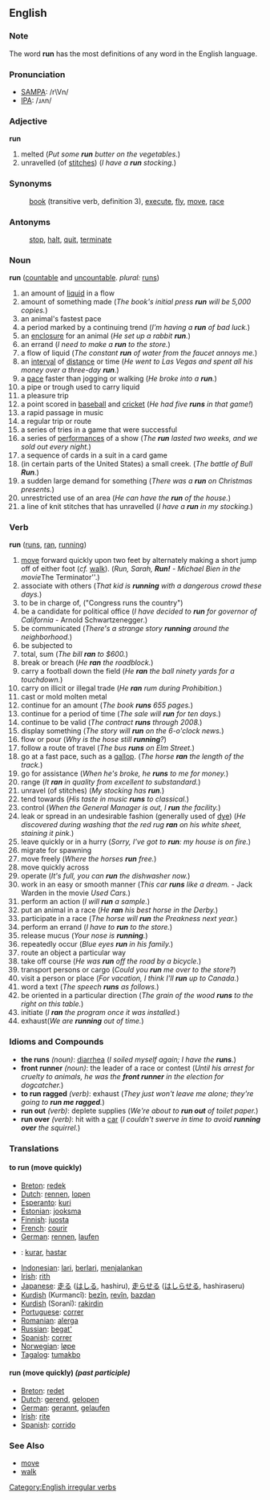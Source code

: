 ==English==

===Note===
The word '''run''' has the most definitions of any word in the English language.

=== Pronunciation ===
*[[w:SAMPA|SAMPA]]: /r\Vn/
*[[w:IPA|IPA]]: /ɹʌn/

=== Adjective ===
'''run'''
#melted (''Put some '''run''' butter on the vegetables.'')
#<!--''(UK):''?--> unravelled (of [[stitch|stitches]]) (''I have a '''run''' stocking.'')
=== Synonyms ===
: [[book]] (transitive verb, definition 3), [[execute]], [[fly]], [[move]],  [[race]]
=== Antonyms ===
:[[stop]], [[halt]], [[quit]], [[terminate]]

=== Noun ===
'''run'''  ([[countable]] and [[uncountable]].  ''plural:'' [[runs]])
#an amount of [[liquid]] in a flow
#amount of something made (''The book's initial press '''run''' will be 5,000 copies.'')
#an animal's fastest pace
#a period marked by a continuing trend (''I'm having a '''run''' of bad luck.'')
#an [[enclosure]] for an animal (''He set up a rabbit '''run'''.'')
#an errand (''I need to make a '''run''' to the store.'')
#a flow of liquid (''The constant '''run''' of water from the faucet annoys me.'')
#an [[interval]] of [[distance]] or time (''He went to Las Vegas and spent all his money over a three-day '''run'''.'')
#a [[pace]] faster than jogging or walking (''He broke into a '''run'''.'')
#a pipe or trough used to carry liquid
#a pleasure trip
#a point scored in [[baseball]] and [[cricket]] (''He had five '''runs''' in that game!'')
#a rapid passage in music
#a regular trip or route
#a series of tries in a game that were successful
#a series of [[performance]]s of a show (''The '''run''' lasted two weeks, and we sold out every night.'')
#a sequence of cards in a suit in a card game
#(in certain parts of the United States) a small creek. (''The battle of Bull '''Run'''.'')
#a sudden large demand for something (''There was a '''run''' on Christmas presents.'')
#unrestricted use of an area (''He can have the '''run''' of the house.'')
#a line of knit stitches that has unravelled (''I have a '''run''' in my stocking.'')

=== Verb ===
'''run''' ([[runs]], [[ran]], [[running]])
#[[move]] forward quickly upon two feet by alternately making a short jump off of either foot (''cf.'' [[walk]]).  (''Run, Sarah, '''Run!''' - Michael Bien in the movie ''The Terminator''.)
#associate with others (''That kid is '''running''' with a dangerous crowd these days.'')
#to be in charge of, ("Congress runs the country")
#be a candidate for political office (''I have decided to '''run''' for governor of California'' - Arnold Schwartzenegger.)
#be communicated (''There's a strange story '''running''' around the neighborhood.'')
#be subjected to
#total, sum (''The bill '''ran''' to $600.'')
#break or breach (''He '''ran''' the roadblock.'')
#carry a football down the field (''He '''ran''' the ball ninety yards for a touchdown.'')
#carry on illicit or illegal trade (''He '''ran''' rum during Prohibition.'')
#cast or mold molten metal
#continue for an amount (''The book '''runs''' 655 pages.'')
#continue for a period of time (''The sale will '''run''' for ten days.'')
#continue to be valid (''The contract '''runs''' through 2008.'')
#display something (''The story will '''run''' on the 6-o'clock news.'')
#flow or pour (''Why is the hose still '''running'''?'')
#follow a route of travel (''The bus '''runs''' on Elm Street.'')
#go at a fast pace, such as a [[gallop]]. (''The horse '''ran''' the length of the track.'')
#go for assistance (''When he's broke, he '''runs''' to me for money.'')
#range (''It '''ran''' in quality from excellent to substandard.'')
#unravel (of stitches) (''My stocking has '''run'''.'')
#tend towards (''His taste in music '''runs''' to classical.'')
#control (''When the General Manager is out, I '''run''' the facility.'')
#leak or spread in an undesirable fashion (generally used of [[dye]]) (''He discovered during washing that the red rug '''ran''' on his white sheet, staining it pink.'')
#leave quickly or in a hurry (''Sorry, I've got to '''run''': my house is on fire.'')
#migrate for spawning
#move freely (''Where the horses '''run''' free.'')
#move quickly across
#operate (''It's full, you can '''run''' the dishwasher now.'')
#work in an easy or smooth manner (''This car '''runs''' like a dream.'' - Jack Warden in the movie ''Used Cars.'')
#perform an action (''I will '''run''' a sample.'')
#put an animal in a race (''He '''ran''' his best horse in the Derby.'')
#participate in a race (''The horse will '''run''' the Preakness next year.'')
#perform an errand (''I have to '''run''' to the store.'')
#release mucus (''Your nose is '''running'''.'')
#repeatedly occur (''Blue eyes '''run''' in his family.'')
#route an object a particular way
#take off course (''He was '''run''' off the road by a bicycle.'')
#transport persons or cargo (''Could you '''run''' me over to the store?'')
#visit a person or place (''For vacation, I think I'll '''run''' up to Canada.'')
#word a text (''The speech '''runs''' as follows.'')
#be oriented in a particular direction (''The grain of the wood '''runs''' to the right on this table.'')
#initiate (''I '''ran''' the program once it was installed.'')
#exhaust(''We are '''running''' out of time.'')

===Idioms and Compounds===
*'''the runs''' ''(noun)'': [[diarrhea]] (''I soiled myself again; I have the '''runs'''.'')
*'''front runner''' ''(noun)'': the leader of a race or contest (''Until his arrest for cruelty to animals, he was the '''front runner''' in the election for dogcatcher.'')
*'''to run ragged''' ''(verb)'': exhaust (''They just won't leave me alone; they're going to '''run me ragged'''.'')
*'''run out''' ''(verb)'': deplete supplies (''We're about to '''run out''' of toilet paper.'')
*'''run over''' ''(verb)'': hit with a [[car]] (''I couldn't swerve in time to avoid '''running over''' the squirrel.'')

===Translations===
====to run (move quickly)====
*[[Breton]]: [[redek]]
*[[Dutch]]: [[rennen]], [[lopen]]
*[[Esperanto]]: [[kuri]]
*[[Estonian]]: [[jooksma]]
*[[Finnish]]: [[juosta]]
*[[French]]: [[courir]]
*[[German]]: [[rennen]], [[laufen]]
*{{io}}: [[kurar]], [[hastar]]
*[[Indonesian]]: [[lari]], [[lari|berlari]], [[jalan|menjalankan]]
*[[Irish]]: [[rith]]
*[[Japanese]]: [[走る]] ([[はしる]], hashiru), [[走らせる]] ([[はしらせる]], hashiraseru)
*[[Kurdish]] (Kurmancî): [[bezîn]], [[revîn]], [[bazdan]]
*[[Kurdish]] (Soranî): [[rakirdin]]
*[[Portuguese]]: [[correr]]
*[[Romanian]]: [[alerga]]
*[[Russian]]: [[begat']]
*[[Spanish]]: [[correr]]
*[[Norwegian]]: [[løpe]]
*[[Tagalog]]: [[tumakbo]]

====run (move quickly) ''(past participle)''====
*[[Breton]]: [[redet]]
*[[Dutch]]: [[gerend]], [[gelopen]]
*[[German]]: [[gerannt]], [[gelaufen]]
*[[Irish]]: [[rite#Irish|rite]]
*[[Spanish]]: [[corrido]]

===See Also===
*[[move]]
*[[walk]]

[[Category:English irregular verbs]]